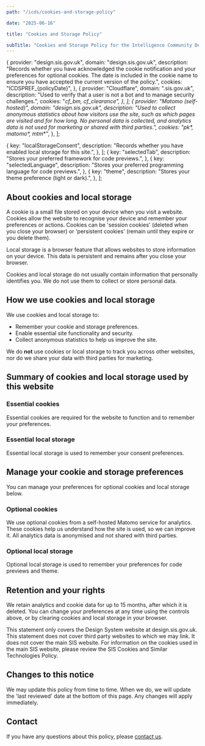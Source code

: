 ```yaml
---
path: "/icds/cookies-and-storage-policy"

date: "2025-06-16"

title: "Cookies and Storage Policy"

subTitle: "Cookies and Storage Policy for the Intelligence Community Design System."
---
```



  {
    provider: "design.sis.gov.uk",
    domain: "design.sis.gov.uk",
    description:
      "Records whether you have acknowledged the cookie notification and your preferences for optional cookies. The date is included in the cookie name to ensure you have accepted the current version of the policy.",
    cookies: "ICDSPREF_{policyDate}",
  },
  {
    provider: "Cloudflare",
    domain: ".sis.gov.uk",
    description:
      "Used to verify that a user is not a bot and to manage security challenges.",
    cookies: "__cf_bm, cf_clearance",
  },
];
  {
    provider: "Matomo (self-hosted)",
    domain: "design.sis.gov.uk",
    description:
      "Used to collect anonymous statistics about how visitors use the site, such as which pages are visited and for how long. No personal data is collected, and analytics data is not used for marketing or shared with third parties.",
    cookies: "_pk_*, matomo_*, mtm_*",
  },
];

  {
    key: "localStorageConsent",
    description:
      "Records whether you have enabled local storage for this site.",
  },
];
  {
    key: "selectedTab",
    description: "Stores your preferred framework for code previews.",
  },
  {
    key: "selectedLanguage",
    description: "Stores your preferred programming language for code previews.",
  },
  {
    key: "theme",
    description: "Stores your theme preference (light or dark).",
  },
];

## About cookies and local storage

A cookie is a small file stored on your device when you visit a website. Cookies allow the website to recognise your device and remember your preferences or actions. Cookies can be 'session cookies' (deleted when you close your browser) or 'persistent cookies' (remain until they expire or you delete them).

Local storage is a browser feature that allows websites to store information on your device. This data is persistent and remains after you close your browser.

Cookies and local storage do not usually contain information that personally identifies you. We do not use them to collect or store personal data.

## How we use cookies and local storage

We use cookies and local storage to:

- Remember your cookie and storage preferences.
- Enable essential site functionality and security.
- Collect anonymous statistics to help us improve the site.

We do **not** use cookies or local storage to track you across other websites, nor do we share your data with third parties for marketing.

## Summary of cookies and local storage used by this website

### Essential cookies

Essential cookies are required for the website to function and to remember your preferences.

<CookiesData
  headers={cookiesHeaders}
  data={essentialCookies}
  caption="Essential Cookies Table"
/>

### Essential local storage

Essential local storage is used to remember your consent preferences.

<CookiesData
  headers={localStorageHeaders}
  data={essentialLocalStorage}
  caption="Essential Local Storage Table"
/>

## Manage your cookie and storage preferences

You can manage your preferences for optional cookies and local storage below.

<InlineCookiesManager />

### Optional cookies

We use optional cookies from a self-hosted Matomo service for analytics. These cookies help us understand how the site is used, so we can improve it. All analytics data is anonymised and not shared with third parties.

<CookiesData
  headers={cookiesHeaders}
  data={optionalCookies}
  caption="Optional Cookies Table"
/>

### Optional local storage

Optional local storage is used to remember your preferences for code previews and theme.

<CookiesData
  headers={localStorageHeaders}
  data={optionalLocalStorage}
  caption="Local Storage Table"
/>

## Retention and your rights

We retain analytics and cookie data for up to 15 months, after which it is deleted. You can change your preferences at any time using the controls above, or by clearing cookies and local storage in your browser.

This statement only covers the Design System website at design.sis.gov.uk. This statement does not cover third party websites to which we may link. It does not cover the main SIS website. For information on the cookies used in the main SIS website, please review the <ic-link target="_blank" href="https://www.sis.gov.uk/cookie-and-similar-technologies-policy" rel="noreferrer noopener nofollow">SIS Cookies and Similar Technologies Policy</ic-link>.

## Changes to this notice

We may update this policy from time to time. When we do, we will update the 'last reviewed' date at the bottom of this page. Any changes will apply immediately.

## Contact

If you have any questions about this policy, please [contact us](mailto:icds@gchq.gov.uk).
